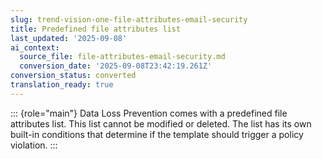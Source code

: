 ```yaml
---
slug: trend-vision-one-file-attributes-email-security
title: Predefined file attributes list
last_updated: '2025-09-08'
ai_context:
  source_file: file-attributes-email-security.md
  conversion_date: '2025-09-08T23:42:19.261Z'
conversion_status: converted
translation_ready: true
---
```


::: {role="main"}
Data Loss Prevention comes with a predefined file attributes list. This list cannot be modified or deleted. The list has its own built-in conditions that determine if the template should trigger a policy violation.
:::
